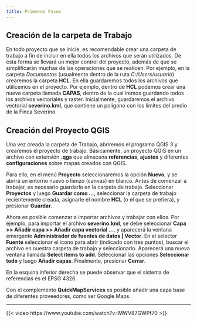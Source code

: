 ---
title: Primeros Pasos
---

## Creación de la carpeta de Trabajo

En todo proyecto que se inicie, es recomendable crear una carpeta de trabajo a fin de incluir en ella todos los archivos que serán utilizados. De esta forma se llevará un mejor control del proyecto, además de que se simplificarán muchas de las operaciones que se realicen. Por ejemplo, en la carpeta *Documentos* (usualmente dentro de la ruta *C:/Users/usuario*) crearemos la carpeta **HCL**. En ella guardaremos todos los archivos que utilicemos en el proyecto. Por ejemplo, dentro de **HCL** podemos crear una nueva carpeta llamada **CAPAS**, dentro de la cual iremos guardando todos los archivos vectoriales y raster. Inicialmente, guardaremos el archivo vectorial **severino.kml**, que contiene un polígono con los límites del predio de la Finca Severino.

## Creación del Proyecto QGIS

Una vez creada la carpeta de Trabajo, abriremos el programa QGIS 3 y crearemos el proyecto de trabajo. Básicamente, un proyecto QGIS en un archivo con extensión **.qgs** que almacena **referencias**, **ajustes** y diferentes **configuraciones** sobre mapas creados con QGIS.

Para ello, en el menú **Proyecto** seleccionaremos la opción **Nuevo**, y se abrirá un entorno nuevo o lienzo (canvas) en blanco. Antes de comenzar a trabajar, es necesario guardarlo en la carpeta de trabajo. Seleccionar **Proyectos** y luego **Guardar como ...**, seleccionar la carpeta de trabajo recientemente creada, asignarle el nombre **HCL** (o el que se prefiera), y presionar **Guardar**.

Ahora es posible comenzar a importar archivos y trabajar con ellos. Por ejemplo, para importar el archivo **severino.kml**, se debe seleccionar **Capa \>\> Añadir capa \>\> Añadir capa vectorial ...**, y aparecerá la ventana emergente **Administrador de fuentes de datos \| Vector**. En el selector **Fuente** seleccionar el ícono para abrir (indicado con tres puntos), buscar el archivo en nuestra carpeta de trabajo y seleccionarlo. Aparecerá una nueva ventana llamada **Select items to add**. Seleccionar las opciones **Seleccionar todo** y luego **Añadir capas**. Finalmente, presionar **Cerrar**.

En la esquina inferior derecha se puede observar que el sistema de referencias es el EPSG 4326.

Con el complemento **QuickMapServices** es posible añadir una capa base de diferentes proveedores, como ser Google Maps.

------------------------------------------------------------------------

{{< video https://www.youtube.com/watch?v=MWV87GWPf70 >}}
